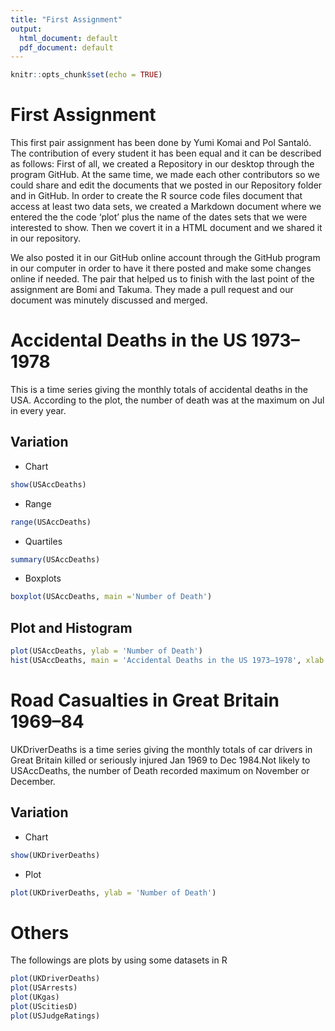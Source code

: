 ```yaml
---
title: "First Assignment"
output:
  html_document: default
  pdf_document: default
---
```


```r
knitr::opts_chunk$set(echo = TRUE)
```

# First Assignment
This first pair assignment has been done by Yumi Komai and Pol Santaló. The contribution of every student it has been equal and it can be described as follows: First of all, we created a Repository in our desktop through the program GitHub. At the same time, we made each other contributors so we could share and edit the documents that we posted in our Repository folder and in GitHub. In order to create the R source code files document that access at least two data sets, we created a Markdown document where we entered the the code 'plot' plus the name of the dates sets that we were interested to show. Then we covert it in a HTML document and we shared it in our repository. 

We also posted it in our GitHub online account through the GitHub program in our computer in order to have it there posted and make some changes online if needed. The pair that helped us to finish with the last point of the assignment are Bomi and Takuma. They made a pull request and our document was minutely discussed and merged.


# Accidental Deaths in the US 1973–1978
This is a time series giving the monthly totals of accidental deaths in the USA. According to the plot, the number of death was at the maximum on Jul in every year.

## Variation
* Chart
```r
show(USAccDeaths)
```
* Range
```r
range(USAccDeaths)
```
* Quartiles
```r
summary(USAccDeaths)
```
* Boxplots
```r
boxplot(USAccDeaths, main ='Number of Death')
```

## Plot and Histogram
```r
plot(USAccDeaths, ylab = 'Number of Death')
hist(USAccDeaths, main = 'Accidental Deaths in the US 1973–1978', xlab = 'number of death')
```


# Road Casualties in Great Britain 1969–84
UKDriverDeaths is a time series giving the monthly totals of car drivers in Great Britain killed or seriously injured Jan 1969 to Dec 1984.Not likely to USAccDeaths, the number of Death recorded maximum  on November or December.

## Variation
* Chart
```r
show(UKDriverDeaths)
```
* Plot
```r
plot(UKDriverDeaths, ylab = 'Number of Death')
```


# Others
The followings are plots by using some datasets in R
```r
plot(UKDriverDeaths)
plot(USArrests)
plot(UKgas)
plot(UScitiesD)
plot(USJudgeRatings)
```


